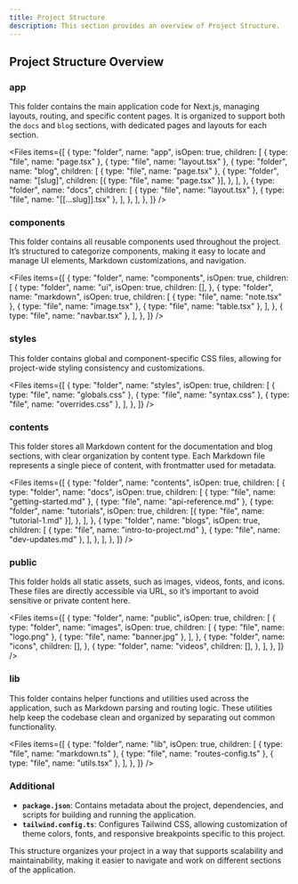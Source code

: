 ```yaml
---
title: Project Structure
description: This section provides an overview of Project Structure.
---
```


## Project Structure Overview

### app

This folder contains the main application code for Next.js, managing layouts, routing, and specific content pages. It is organized to support both the `docs` and `blog` sections, with dedicated pages and layouts for each section.

<Files
  items={[
    {
      type: "folder",
      name: "app",
      isOpen: true,
      children: [
        { type: "file", name: "page.tsx" },
        { type: "file", name: "layout.tsx" },
        {
          type: "folder",
          name: "blog",
          children: [
            { type: "file", name: "page.tsx" },
            {
              type: "folder",
              name: "[slug]",
              children: [{ type: "file", name: "page.tsx" }],
            },
          ],
        },
        {
          type: "folder",
          name: "docs",
          children: [
            { type: "file", name: "layout.tsx" },
            { type: "file", name: "[[...slug]].tsx" },
          ],
        },
      ],
    },
  ]}
/>

### components

This folder contains all reusable components used throughout the project. It’s structured to categorize components, making it easy to locate and manage UI elements, Markdown customizations, and navigation.

<Files
  items={[
    {
      type: "folder",
      name: "components",
      isOpen: true,
      children: [
        {
          type: "folder",
          name: "ui",
          isOpen: true,
          children: [],
        },
        {
          type: "folder",
          name: "markdown",
          isOpen: true,
          children: [
            { type: "file", name: "note.tsx" },
            { type: "file", name: "image.tsx" },
            { type: "file", name: "table.tsx" },
          ],
        },
        { type: "file", name: "navbar.tsx" },
      ],
    },
  ]}
/>

### styles

This folder contains global and component-specific CSS files, allowing for project-wide styling consistency and customizations.

<Files
  items={[
    {
      type: "folder",
      name: "styles",
      isOpen: true,
      children: [
        { type: "file", name: "globals.css" },
        { type: "file", name: "syntax.css" },
        { type: "file", name: "overrides.css" },
      ],
    },
  ]}
/>

### contents

This folder stores all Markdown content for the documentation and blog sections, with clear organization by content type. Each Markdown file represents a single piece of content, with frontmatter used for metadata.

<Files
  items={[
    {
      type: "folder",
      name: "contents",
      isOpen: true,
      children: [
        {
          type: "folder",
          name: "docs",
          isOpen: true,
          children: [
            { type: "file", name: "getting-started.md" },
            { type: "file", name: "api-reference.md" },
            {
              type: "folder",
              name: "tutorials",
              isOpen: true,
              children: [{ type: "file", name: "tutorial-1.md" }],
            },
          ],
        },
        {
          type: "folder",
          name: "blogs",
          isOpen: true,
          children: [
            { type: "file", name: "intro-to-project.md" },
            { type: "file", name: "dev-updates.md" },
          ],
        },
      ],
    },
  ]}
/>

### public

This folder holds all static assets, such as images, videos, fonts, and icons. These files are directly accessible via URL, so it’s important to avoid sensitive or private content here.

<Files
  items={[
    {
      type: "folder",
      name: "public",
      isOpen: true,
      children: [
        {
          type: "folder",
          name: "images",
          isOpen: true,
          children: [
            { type: "file", name: "logo.png" },
            { type: "file", name: "banner.jpg" },
          ],
        },
        {
          type: "folder",
          name: "icons",
          children: [],
        },
        {
          type: "folder",
          name: "videos",
          children: [],
        },
      ],
    },
  ]}
/>

### lib

This folder contains helper functions and utilities used across the application, such as Markdown parsing and routing logic. These utilities help keep the codebase clean and organized by separating out common functionality.

<Files
  items={[
    {
      type: "folder",
      name: "lib",
      isOpen: true,
      children: [
        { type: "file", name: "markdown.ts" },
        { type: "file", name: "routes-config.ts" },
        { type: "file", name: "utils.tsx" },
      ],
    },
  ]}
/>

### Additional

- **`package.json`**: Contains metadata about the project, dependencies, and scripts for building and running the application.
- **`tailwind.config.ts`**: Configures Tailwind CSS, allowing customization of theme colors, fonts, and responsive breakpoints specific to this project.

This structure organizes your project in a way that supports scalability and maintainability, making it easier to navigate and work on different sections of the application.
